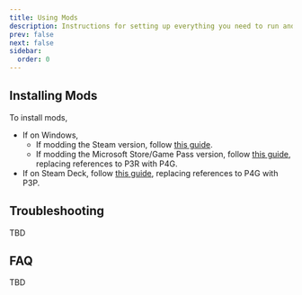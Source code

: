 ```yaml
---
title: Using Mods
description: Instructions for setting up everything you need to run and install Persona 3 Portable (PC) mods.
prev: false
next: false
sidebar:
  order: 0
---
```


## Installing Mods

To install mods,

- If on Windows,
  - If modding the Steam version, follow [this guide](https://gamebanana.com/tuts/15677).
  - If modding the Microsoft Store/Game Pass version, follow [this guide](https://gamebanana.com/tuts/17171), replacing references to P3R with P4G.
- If on Steam Deck, follow [this guide](https://gamebanana.com/tuts/17474), replacing references to P4G with P3P.

## Troubleshooting

TBD

## FAQ

TBD
